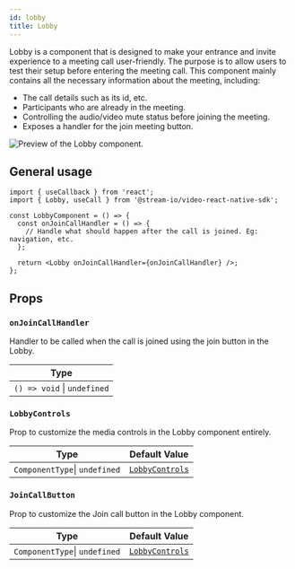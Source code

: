 ```yaml
---
id: lobby
title: Lobby
---
```


Lobby is a component that is designed to make your entrance and invite experience to a meeting call user-friendly. The purpose is to allow users to test their setup before entering the meeting call. This component mainly contains all the necessary information about the meeting, including:

- The call details such as its id, etc.
- Participants who are already in the meeting.
- Controlling the audio/video mute status before joining the meeting.
- Exposes a handler for the join meeting button.

![Preview of the Lobby component.](../../assets/04-ui-components/lobby.png)

## General usage

```tsx {9}
import { useCallback } from 'react';
import { Lobby, useCall } from '@stream-io/video-react-native-sdk';

const LobbyComponent = () => {
  const onJoinCallHandler = () => {
    // Handle what should happen after the call is joined. Eg: navigation, etc.
  };

  return <Lobby onJoinCallHandler={onJoinCallHandler} />;
};
```

## Props

### `onJoinCallHandler`

Handler to be called when the call is joined using the join button in the Lobby.

| Type                        |
| --------------------------- |
| `() => void` \| `undefined` |

### `LobbyControls`

Prop to customize the media controls in the Lobby component entirely.

| Type                          | Default Value                                                                                                                                          |
| ----------------------------- | ------------------------------------------------------------------------------------------------------------------------------------------------------ |
| `ComponentType`\| `undefined` | [`LobbyControls`](https://github.com/GetStream/stream-video-js/blob/main/packages/react-native-sdk/src/components/Call/CallControls/LobbyControls.tsx) |

### `JoinCallButton`

Prop to customize the Join call button in the Lobby component.

| Type                          | Default Value                                                                                                                                    |
| ----------------------------- | ------------------------------------------------------------------------------------------------------------------------------------------------ |
| `ComponentType`\| `undefined` | [`LobbyControls`](https://github.com/GetStream/stream-video-js/blob/main/packages/react-native-sdk/src/components/Call/Lobby/JoinCallButton.tsx) |
